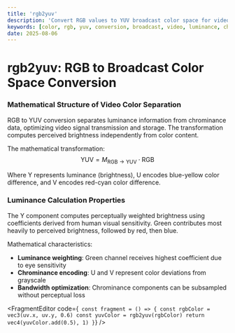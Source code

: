 ```yaml
---
title: 'rgb2yuv'
description: 'Convert RGB values to YUV broadcast color space for video processing'
keywords: [color, rgb, yuv, conversion, broadcast, video, luminance, chrominance]
date: 2025-08-06
---
```



# rgb2yuv: RGB to Broadcast Color Space Conversion

### Mathematical Structure of Video Color Separation

RGB to YUV conversion separates luminance information from chrominance data, optimizing video signal transmission and storage. The transformation computes perceived brightness independently from color content.

The mathematical transformation:
$$\text{YUV} = M_{\text{RGB}\rightarrow\text{YUV}} \cdot \text{RGB}$$

Where Y represents luminance (brightness), U encodes blue-yellow color difference, and V encodes red-cyan color difference.

### Luminance Calculation Properties

The Y component computes perceptually weighted brightness using coefficients derived from human visual sensitivity. Green contributes most heavily to perceived brightness, followed by red, then blue.

Mathematical characteristics:

- **Luminance weighting**: Green channel receives highest coefficient due to eye sensitivity
- **Chrominance encoding**: U and V represent color deviations from grayscale
- **Bandwidth optimization**: Chrominance components can be subsampled without perceptual loss

<FragmentEditor
        code={`
const fragment = () => {
        const rgbColor = vec3(uv.x, uv.y, 0.6)
        const yuvColor = rgb2yuv(rgbColor)
        return vec4(yuvColor.add(0.5), 1)
}`}
/>
